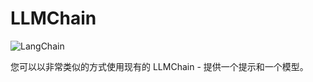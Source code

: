 # LLMChain

![LangChain](https://pica.zhimg.com/50/v2-56e8bbb52aa271012541c1fe1ceb11a2_r.gif 'LangChain中文网')

您可以以非常类似的方式使用现有的 LLMChain - 提供一个提示和一个模型。


<LLMChain/>
